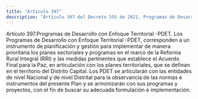 ```yaml
---
title: "Artículo 397"
description: "Artículo 397 del Decreto 555 de 2021. Programas de Desarrollo con Enfoque Territorial -PDET."
---
```


Artículo 397.Programas de Desarrollo con Enfoque Territorial -PDET. Los Programas de Desarrollo con Enfoque Territorial -PDET, corresponden a un instrumento de planificación y gestión para implementar de manera prioritaria los planes sectoriales y programas en el marco de la Reforma Rural Integral (RRI) y las medidas pertinentes que establece el Acuerdo Final para la Paz, en articulación con los planes territoriales, que se definan en el territorio del Distrito Capital. Los PDET se articularán con las entidades de nivel Nacional y de nivel Distrital para la observancia de las normas e instrumentos del presente Plan y se armonizarán con sus programas y proyectos, con el fin de buscar su adecuada formulación e implementación.